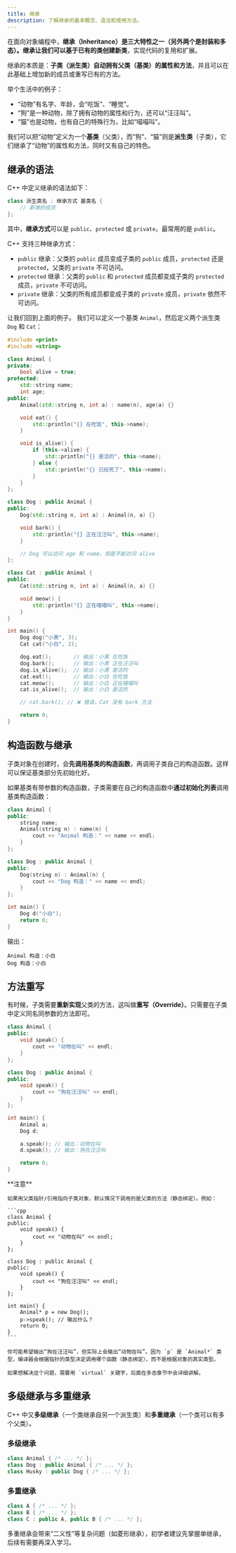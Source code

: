 ```yaml
---
title: 继承
description: 了解继承的基本概念、语法和使用方法。
---
```


在面向对象编程中，**继承（Inheritance）**是三大特性之一（另外两个是封装和多态）。继承让我们可以**基于已有的类创建新类**，实现代码的复用和扩展。

继承的本质是：**子类（派生类）自动拥有父类（基类）的属性和方法**，并且可以在此基础上增加新的成员或重写已有的方法。

举个生活中的例子：

- “动物”有名字、年龄，会“吃饭”、“睡觉”。
- “狗”是一种动物，除了拥有动物的属性和行为，还可以“汪汪叫”。
- “猫”也是动物，也有自己的特殊行为，比如“喵喵叫”。

我们可以把“动物”定义为一个**基类**（父类），而“狗”、“猫”则是**派生类**（子类），它们继承了“动物”的属性和方法，同时又有自己的特色。

## 继承的语法

C++ 中定义继承的语法如下：

```cpp
class 派生类名 : 继承方式 基类名 {
    // 新增的成员
};
```

其中，**继承方式**可以是 `public`、`protected` 或 `private`，最常用的是 `public`。

C++ 支持三种继承方式：

- `public` 继承：父类的 `public` 成员变成子类的 `public` 成员，`protected` 还是 `protected`，父类的 `private` 不可访问。
- `protected` 继承：父类的 `public` 和 `protected` 成员都变成子类的 `protected` 成员，`private` 不可访问。
- `private` 继承：父类的所有成员都变成子类的 `private` 成员，`private` 依然不可访问。

让我们回到上面的例子。 我们可以定义一个基类 `Animal`，然后定义两个派生类 `Dog` 和 `Cat`：

```cpp lineNumbers title="main.cpp"
#include <print>
#include <string>

class Animal {
private:
    bool alive = true;
protected:
    std::string name;
    int age;
public:
    Animal(std::string n, int a) : name(n), age(a) {}

    void eat() {
        std::println("{} 在吃饭", this->name);
    }

    void is_alive() {
        if (this->alive) {
            std::println("{} 是活的", this->name);
        } else {
            std::println("{} 已经死了", this->name);
        }
    }
};

class Dog : public Animal {
public:
    Dog(std::string n, int a) : Animal(n, a) {}

    void bark() {
        std::println("{} 正在汪汪叫", this->name);
    }

    // Dog 可以访问 age 和 name，但是不能访问 alive
};

class Cat : public Animal {
public:
    Cat(std::string n, int a) : Animal(n, a) {}

    void meow() {
        std::println("{} 正在喵喵叫", this->name);
    }
}

int main() {
    Dog dog("小黑", 3);
    Cat cat("小白", 2);

    dog.eat();       // 输出：小黑 在吃饭
    dog.bark();      // 输出：小黑 正在汪汪叫
    dog.is_alive();  // 输出：小黑 是活的
    cat.eat();       // 输出：小白 在吃饭
    cat.meow();      // 输出：小白 正在喵喵叫
    cat.is_alive();  // 输出：小白 是活的

    // cat.bark(); // ❌ 错误，Cat 没有 bark 方法

    return 0;
}
```

## 构造函数与继承

子类对象在创建时，会**先调用基类的构造函数**，再调用子类自己的构造函数。这样可以保证基类部分先初始化好。

如果基类有带参数的构造函数，子类需要在自己的构造函数中**通过初始化列表**调用基类构造函数：

```cpp
class Animal {
public:
    string name;
    Animal(string n) : name(n) {
        cout << "Animal 构造：" << name << endl;
    }
};

class Dog : public Animal {
public:
    Dog(string n) : Animal(n) {
        cout << "Dog 构造：" << name << endl;
    }
};

int main() {
    Dog d("小白");
    return 0;
}
```

输出：

```
Animal 构造：小白
Dog 构造：小白
```

## 方法重写

有时候，子类需要**重新实现**父类的方法，这叫做**重写（Override）**。只需要在子类中定义同名同参数的方法即可。

```cpp
class Animal {
public:
    void speak() {
        cout << "动物在叫" << endl;
    }
};

class Dog : public Animal {
public:
    void speak() {
        cout << "狗在汪汪叫" << endl;
    }
};

int main() {
    Animal a;
    Dog d;

    a.speak(); // 输出：动物在叫
    d.speak(); // 输出：狗在汪汪叫

    return 0;
}
```

<Callout type="warn">
    **注意**

    如果用父类指针/引用指向子类对象，默认情况下调用的是父类的方法（静态绑定）。例如：

    ```cpp
    class Animal {
    public:
        void speak() {
            cout << "动物在叫" << endl;
        }
    };

    class Dog : public Animal {
    public:
        void speak() {
            cout << "狗在汪汪叫" << endl;
        }
    };

    int main() {
        Animal* p = new Dog();
        p->speak(); // 输出什么？
        return 0;
    }
    ```

    你可能希望输出“狗在汪汪叫”，但实际上会输出“动物在叫”。因为 `p` 是 `Animal*` 类型，编译器会根据指针的类型决定调用哪个函数（静态绑定），而不是根据对象的真实类型。

    如果想解决这个问题，需要用 `virtual` 关键字，后面在多态章节中会详细讲解。
</Callout>

## 多级继承与多重继承

C++ 中又**多级继承**（一个类继承自另一个派生类）和**多重继承**（一个类可以有多个父类）。

### 多级继承

```cpp
class Animal { /* ... */ };
class Dog : public Animal { /* ... */ };
class Husky : public Dog { /* ... */ };
```

### 多重继承

```cpp
class A { /* ... */ };
class B { /* ... */ };
class C : public A, public B { /* ... */ };
```

<Callout type="warn">
    多重继承会带来“二义性”等复杂问题（如菱形继承），初学者建议先掌握单继承，后续有需要再深入学习。
</Callout>
